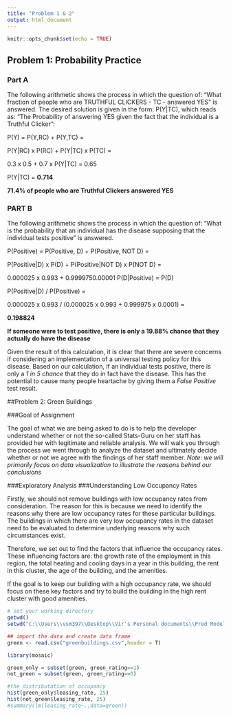 ```yaml
---
title: "Problem 1 & 2"
output: html_document
---
```


```r
knitr::opts_chunk$set(echo = TRUE)
```

## Problem 1: Probability Practice
### Part A
The following arithmetic shows the process in which the question of: "What fraction of people who are TRUTHFUL CLICKERS - TC -  answered YES" is answered. The desired solution is given in the form: P(Y|TC), which reads as: "The Probability of answering YES given the fact that the individual is a Truthful Clicker":


P(Y) = P(Y,RC) + P(Y,TC) = 


P(Y|RC) x P(RC) + P(Y|TC) x P(TC) =


0.3 x 0.5 + 0.7 x P(Y|TC) = 0.65


P(Y|TC) = __0.714__


__71.4% of people who are Truthful Clickers answered YES__


### PART B 
The following arithmetic shows the process in which the question of: "What is the probability that an individual has the disease supposing that the individual tests positive" is answered. 


P(Positive) = P(Positive, D) + P(Positive, NOT D) = 


P(Positive|D) x P(D) + P(Positive|NOT D) x P(NOT D) =


0.000025 x 0.993 + 0.9999750.00001 P(D|Positive) = P(D) 


P(Positive|D) / P(Positive) = 


0.000025 x 0.993 / (0.000025 x 0.993 + 0.999975 x 0.0001) = 


__0.198824__


__If someone were to test positive, there is only a 19.88% chance that they actually do have the disease__


Given the result of this calculation, it is clear that there are severe concerns if considering an implementation of a universal testing policy for this disease. Based on our calculation, if an individual tests positive, there is only a _1 in 5 chance_ that they do in fact have the disease. This has the potential to cause many people heartache by giving them a _False Positive_ test result.


##Problem 2: Green Buildings 


###Goal of Assignment


The goal of what we are being asked to do is to help the developer understand whether or not the so-called Stats-Guru on her staff has provided her with legitimate and reliable analysis. We will walk you through the process we went through to analyze the dataset and ultimately decide whether or not we agree with the findings of her staff member.
_Note: we will primarily focus on data visualization to illustrate the reasons behind our conclusions_


###Exploratory Analysis
###Understanding Low Occupancy Rates


Firstly, we should not remove buildings with low occupancy rates from consideration. The reason for this is because we need to identify the reasons why there are low occupancy rates for these particular buildings. The buildings in which there are very low occupancy rates in the dataset need to be evaluated to determine underlying reasons why such circumstances exist. 


Therefore, we set out to find the factors that influence the occupancy rates. These influencing factors are: the growth rate of the employment in this region, the total heating and cooling days in a year in this building, the rent in this cluster, the age of the building, and the amenities. 


If the goal is to keep our building with a high occupancy rate, we should focus on these key factors and try to build the building in the high rent cluster with good amenities.  


```r
# set your working directory
getwd()
setwd("C:\\Users\\vsm397\\Desktop\\Vir's Personal documents\\Pred Modeling (MSBA)")

## import the data and create data frame
green <- read.csv("greenbuildings.csv",header = T)

library(mosaic)

green_only = subset(green, green_rating==1)
not_green = subset(green, green_rating==0)

#the distributation of occupancy
hist(green_only$leasing_rate, 25)
hist(not_green$leasing_rate, 25)
#summary(lm(leasing_rate~.,data=green))
```

